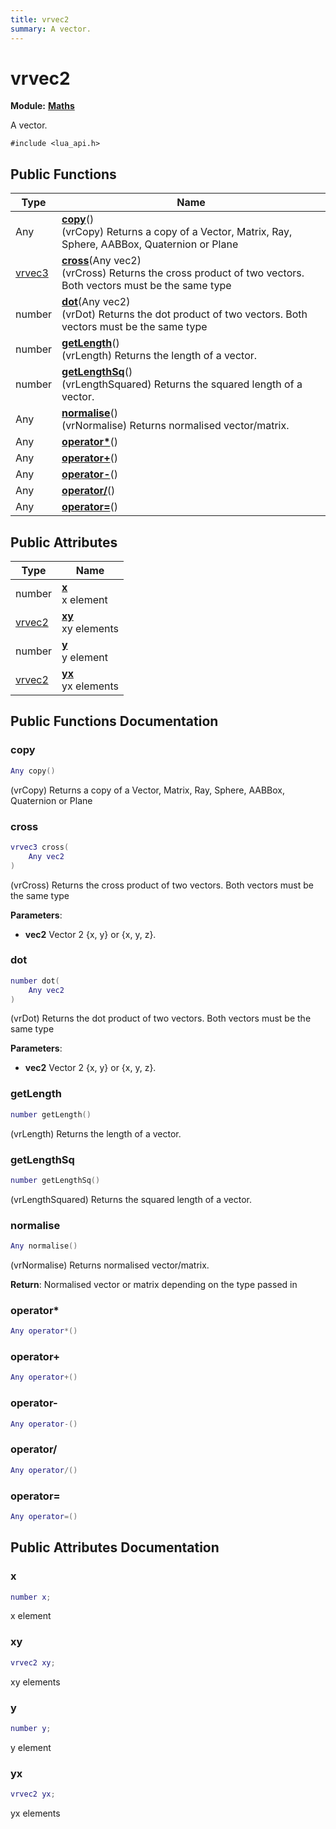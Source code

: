 ```yaml
---
title: vrvec2
summary: A vector. 
---
```


# vrvec2

**Module:** **[Maths](../modules/maths.mdx)**

A vector. 

`#include <lua_api.h>`

## Public Functions

| Type           | Name           |
| -------------- | -------------- |
| Any | **[copy](#copy)**()<br />(vrCopy) Returns a copy of a Vector, Matrix, Ray, Sphere, AABBox, Quaternion or Plane  |
| [vrvec3](../classes/vrvec3.mdx) | **[cross](#cross)**(Any vec2)<br />(vrCross) Returns the cross product of two vectors. Both vectors must be the same type  |
| number | **[dot](#dot)**(Any vec2)<br />(vrDot) Returns the dot product of two vectors. Both vectors must be the same type  |
| number | **[getLength](#getlength)**()<br />(vrLength) Returns the length of a vector.  |
| number | **[getLengthSq](#getlengthsq)**()<br />(vrLengthSquared) Returns the squared length of a vector.  |
| Any | **[normalise](#normalise)**()<br />(vrNormalise) Returns normalised vector/matrix.  |
| Any | **[operator*](#operator)**() |
| Any | **[operator+](#operator-1)**() |
| Any | **[operator-](#operator-)**() |
| Any | **[operator/](#operator-2)**() |
| Any | **[operator=](#operator-3)**() |

## Public Attributes

| Type           | Name           |
| -------------- | -------------- |
| number | **[x](#x)** <br />x element  |
| [vrvec2](../classes/vrvec2.mdx) | **[xy](#xy)** <br />xy elements  |
| number | **[y](#y)** <br />y element  |
| [vrvec2](../classes/vrvec2.mdx) | **[yx](#yx)** <br />yx elements  |

## Public Functions Documentation

### copy

```lua
Any copy()
```

(vrCopy) Returns a copy of a Vector, Matrix, Ray, Sphere, AABBox, Quaternion or Plane 

### cross

```lua
vrvec3 cross(
    Any vec2
)
```

(vrCross) Returns the cross product of two vectors. Both vectors must be the same type 

**Parameters**: 

  * **vec2** Vector 2 \{x, y\} or \{x, y, z\}. 

### dot

```lua
number dot(
    Any vec2
)
```

(vrDot) Returns the dot product of two vectors. Both vectors must be the same type 

**Parameters**: 

  * **vec2** Vector 2 \{x, y\} or \{x, y, z\}. 

### getLength

```lua
number getLength()
```

(vrLength) Returns the length of a vector. 

### getLengthSq

```lua
number getLengthSq()
```

(vrLengthSquared) Returns the squared length of a vector. 

### normalise

```lua
Any normalise()
```

(vrNormalise) Returns normalised vector/matrix. 

**Return**: Normalised vector or matrix depending on the type passed in 

### operator*

```lua
Any operator*()
```

### operator+

```lua
Any operator+()
```

### operator-

```lua
Any operator-()
```

### operator/

```lua
Any operator/()
```

### operator=

```lua
Any operator=()
```

## Public Attributes Documentation

### x

```lua
number x;
```

x element 

### xy

```lua
vrvec2 xy;
```

xy elements 

### y

```lua
number y;
```

y element 

### yx

```lua
vrvec2 yx;
```

yx elements 
